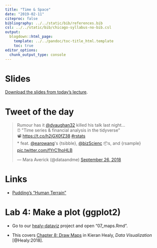 ```yaml
---
title: "Time & Space"
date: "2019-02-11"
citeproc: false
bibliography: ../../static/bib/references.bib
csl: ../../static/bib/chicago-syllabus-no-bib.csl
output:
  blogdown::html_page:
    template: ../../pandoc/toc-title_html.template
    toc: true
editor_options: 
  chunk_output_type: console
---
```


# Slides

[Download the slides from today's lecture]().

# Tweet of the day

<blockquote class="twitter-tweet" data-lang="en"><p lang="en" dir="ltr">Rumour has it <a href="https://twitter.com/dvaughan32?ref_src=twsrc%5Etfw">@dvaughan32</a> killed his talk last night…<br>⏰ &quot;Time series &amp; financial analysis in the tidyverse&quot; <br>📽 <a href="https://t.co/h2jGX0fZ38">https://t.co/h2jGX0fZ38</a> <a href="https://twitter.com/hashtag/rstats?src=hash&amp;ref_src=twsrc%5Etfw">#rstats</a> <br>* feat. <a href="https://twitter.com/earowang?ref_src=twsrc%5Etfw">@earowang</a>&#39;s {tsibble}, <a href="https://twitter.com/bizScienc?ref_src=twsrc%5Etfw">@bizScienc</a> 📦s, and {rsample} <a href="https://t.co/fYrC1hoHLB">pic.twitter.com/fYrC1hoHLB</a></p>&mdash; Mara Averick (@dataandme) <a href="https://twitter.com/dataandme/status/1044935141725007877?ref_src=twsrc%5Etfw">September 26, 2018</a></blockquote>
<script async src="https://platform.twitter.com/widgets.js" charset="utf-8"></script>

<!-- http://openaccess.city.ac.uk/20334/1/analysis-flight-variability.pdf -->


# Links

* [Pudding's "Human Terrain"](https://pudding.cool/2018/10/city_3d/)

# Lab 4: Make a plot (ggplot2)

- Go to our [healy-dataviz](https://rstudio.cloud/spaces/7976/project/160035) project and open "07_maps.Rmd".

- This covers [Chapter 8: Draw Maps](http://socviz.co/maps.html#maps) in Kieran Healy, *Data Visualization* [@Healy:2018]. 
